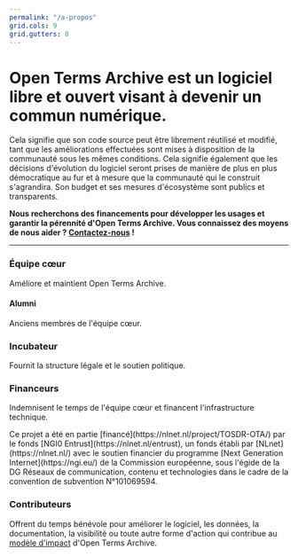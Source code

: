 ```yaml
---
permalink: "/a-propos"
grid.cols: 9
grid.gutters: 8
---
```


<div className="text__center">

  # Open Terms Archive est un logiciel libre et ouvert visant à devenir un commun numérique.

  Cela signifie que son code source peut être librement réutilisé et modifié, tant que les améliorations effectuées sont mises à disposition de la communauté sous les mêmes conditions. Cela signifie également que les décisions d'évolution du logiciel seront prises de manière de plus en plus démocratique au fur et à mesure que la communauté qui le construit s'agrandira. Son <Link href="/budget">budget</Link> et ses <Link href="/stats">mesures d'écosystème</Link> sont publics et transparents.

  **Nous recherchons des financements pour développer les usages et garantir la pérennité d'Open Terms Archive. Vous connaissez des moyens de nous aider ? [Contactez-nous](mailto:contact@opentermsarchive.org) !**

  ---

  ### Équipe cœur

  Améliore et maintient Open Terms Archive.

  <Contributors type="core" showInfo="true" thumbnailWidth="88" thumbnailHeight="88" className="mb__XL" marginTop={false} />

  #### Alumni

  Anciens membres de l'équipe cœur.

  <Contributors type="alumnis" showInfo="true" className="mb__2XL" marginTop={false} />

  ### Incubateur

  Fournit la structure légale et le soutien politique.

  <ThumbGallery className="mb__2XL" marginTop={false}>
    <Link href="https://disinfo.quaidorsay.fr" target="_blank" rel="noopener">
        <ThumbGalleryItem src="/images/contributors/ambassadeur-francais-pour-le-numerique.png" width="158" height="80" />
    </Link>
  </ThumbGallery>

  ### Financeurs

  Indemnisent le temps de l'équipe cœur et financent l'infrastructure technique.

  <ThumbGallery small={true} marginTop={false}>
    <ThumbGalleryItem src="/images/contributors/meae.png" width="130" height="117" />
    <ThumbGalleryItem src="/images/contributors/france-relance.png" width="77" height="77" />
    <ThumbGalleryItem src="/images/contributors/nextgen.png" width="220" height="48" />
    <ThumbGalleryItem src="/images/contributors/reset.png" width="101" height="29" />
    <ThumbGalleryItem src="/images/contributors/nlnet.png" width="160" height="120" />
    <ThumbGalleryItem src="/images/contributors/european-commission.png" width="144" height="100" />
    <ThumbGalleryItem src="/images/contributors/dinum.png" width="320" height="80" />
  </ThumbGallery>

  <p className="text__light mb__3XL">Ce projet a été en partie [financé](https://nlnet.nl/project/TOSDR-OTA/) par le fonds [NGI0 Entrust](https://nlnet.nl/entrust), un fonds établi par [NLnet](https://nlnet.nl/) avec le soutien financier du programme [Next Generation Internet](https://ngi.eu/) de la Commission européenne, sous l'égide de la DG Réseaux de communication, contenu et technologies dans le cadre de la convention de subvention N°101069594.</p>

  ### Contributeurs

  Offrent du temps bénévole pour améliorer le logiciel, les données, la documentation, la visibilité ou toute autre forme d'action qui contribue au [modèle d'impact](./impact) d'Open Terms Archive.

  <Contributors type="contributors" />

</div>
